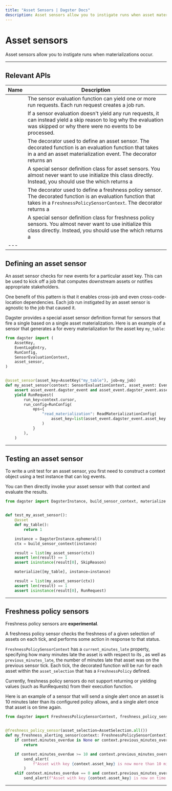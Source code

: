 ```yaml
---
title: "Asset Sensors | Dagster Docs"
description: Asset sensors allow you to instigate runs when asset materializations occur.
---
```


# Asset sensors

Asset sensors allow you to instigate runs when materializations occur.

---

## Relevant APIs

| Name                                                    | Description                                                                                                                                                                                                                                                                             |
| ------------------------------------------------------- | --------------------------------------------------------------------------------------------------------------------------------------------------------------------------------------------------------------------------------------------------------------------------------------- |
| <PyObject object="RunRequest" />                        | The sensor evaluation function can yield one or more run requests. Each run request creates a job run.                                                                                                                                                                                  |
| <PyObject object="SkipReason" />                        | If a sensor evaluation doesn't yield any run requests, it can instead yield a skip reason to log why the evaluation was skipped or why there were no events to be processed.                                                                                                            |
| <PyObject object="asset_sensor" decorator />            | The decorator used to define an asset sensor. The decorated function is an evaluation function that takes in a <PyObject object="SensorEvaluationContext" /> and an asset materialization event. The decorator returns an <PyObject object="AssetSensorDefinition" />                   |
| <PyObject object="AssetSensorDefinition"  />            | A special sensor definition class for asset sensors. You almost never want to use initialize this class directly. Instead, you should use the <PyObject object="asset_sensor" decorator /> which returns a <PyObject object="AssetSensorDefinition"  />                                 |
| <PyObject object="freshness_policy_sensor" decorator /> | The decorator used to define a freshness policy sensor. The decorated function is an evaluation function that takes in a `FreshnessPolicySensorContext`. The decorator returns a <PyObject object="FreshnessPolicySensorDefinition" />                                                  |
| <PyObject object="FreshnessPolicySensorDefinition"  />  | A special sensor definition class for freshness policy sensors. You almost never want to use initialize this class directly. Instead, you should use the <PyObject object="freshness_policy_sensor" decorator /> which returns a <PyObject object="FreshnessPolicySensorDefinition"  /> |
| ---                                                     |                                                                                                                                                                                                                                                                                         |

## Defining an asset sensor

An asset sensor checks for new <PyObject object="AssetMaterialization" /> events for a particular asset key. This can be used to kick off a job that computes downstream assets or notifies appropriate stakeholders.

One benefit of this pattern is that it enables cross-job and even cross-code-location dependencies. Each job run instigated by an asset sensor is agnostic to the job that caused it.

Dagster provides a special asset sensor definition format for sensors that fire a single <PyObject object="RunRequest"/> based on a single asset materialization. Here is an example of a sensor that generates a <PyObject object="RunRequest"/> for every materialization for the asset key `my_table`:

```python file=/concepts/partitions_schedules_sensors/sensors/asset_sensors.py startafter=start_asset_sensor_marker endbefore=end_asset_sensor_marker
from dagster import (
    AssetKey,
    EventLogEntry,
    RunConfig,
    SensorEvaluationContext,
    asset_sensor,
)


@asset_sensor(asset_key=AssetKey("my_table"), job=my_job)
def my_asset_sensor(context: SensorEvaluationContext, asset_event: EventLogEntry):
    assert asset_event.dagster_event and asset_event.dagster_event.asset_key
    yield RunRequest(
        run_key=context.cursor,
        run_config=RunConfig(
            ops={
                "read_materialization": ReadMaterializationConfig(
                    asset_key=list(asset_event.dagster_event.asset_key.path)
                )
            }
        ),
    )
```

---

## Testing an asset sensor

To write a unit test for an asset sensor, you first need to construct a context object using a test instance that can log <PyObject object="AssetMaterialization" /> events.

You can then directly invoke your asset sensor with that context and evaluate the results.

```python file=/concepts/partitions_schedules_sensors/sensors/asset_sensors.py startafter=start_asset_sensor_test_marker endbefore=end_asset_sensor_test_marker
from dagster import DagsterInstance, build_sensor_context, materialize


def test_my_asset_sensor():
    @asset
    def my_table():
        return 1

    instance = DagsterInstance.ephemeral()
    ctx = build_sensor_context(instance)

    result = list(my_asset_sensor(ctx))
    assert len(result) == 1
    assert isinstance(result[0], SkipReason)

    materialize([my_table], instance=instance)

    result = list(my_asset_sensor(ctx))
    assert len(result) == 1
    assert isinstance(result[0], RunRequest)
```

---

## Freshness policy sensors

<Note>
  Freshness policy sensors are <strong>experimental</strong>.
</Note>

A freshness policy sensor checks the freshness of a given selection of assets on each tick, and performs some action in response to that status.

`FreshnessPolicySensorContext` has a `current_minutes_late` property, specifying how many minutes late the asset is with respect to its <PyObject object="FreshnessPolicy" />, as well as `previous_minutes_late`, the number of minutes late that asset was on the previous sensor tick. Each tick, the decorated function will be run for each asset within the `asset_selection` that has a `FreshnessPolicy` defined.

Currently, freshness policy sensors do not support returning or yielding values (such as RunRequests) from their execution function.

Here is an example of a sensor that will send a single alert once an asset is 10 minutes later than its configured policy allows, and a single alert once that asset is on time again.

```python file=/concepts/partitions_schedules_sensors/sensors/asset_sensors.py startafter=start_freshness_policy_sensor_marker endbefore=end_freshness_policy_sensor_marker
from dagster import FreshnessPolicySensorContext, freshness_policy_sensor


@freshness_policy_sensor(asset_selection=AssetSelection.all())
def my_freshness_alerting_sensor(context: FreshnessPolicySensorContext):
    if context.minutes_overdue is None or context.previous_minutes_overdue is None:
        return

    if context.minutes_overdue >= 10 and context.previous_minutes_overdue < 10:
        send_alert(
            f"Asset with key {context.asset_key} is now more than 10 minutes overdue."
        )
    elif context.minutes_overdue == 0 and context.previous_minutes_overdue >= 10:
        send_alert(f"Asset with key {context.asset_key} is now on time.")
```

---
